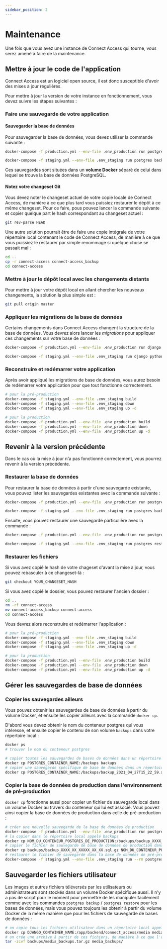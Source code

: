 ```yaml
---
sidebar_position: 2
---
```


# Maintenance

Une fois que vous avez une instance de <span lang="en">Connect Access</span> qui tourne, vous serez amené à faire de la maintenance.

## Mettre à jour le code de l'application

<span lang="en">Connect Access</span> est un logiciel open source, il est donc susceptible
d'avoir des mises à jour régulières.

Pour mettre à jour la version de votre instance en fonctionnement, vous devez suivre les étapes suivantes :

### Faire une sauvegarde de votre application

#### Sauvegarder la base de données

Pour sauvegarder la base de données, vous devez utiliser la commande suivante :

<Tabs>
  <TabItem value="production" label="Production" default>

```bash
docker-compose -f production.yml --env-file .env_production run postgres backup
```

</TabItem>
<TabItem value="staging" label="Pré-production">

```bash
docker-compose -f staging.yml --env-file .env_staging run postgres backup
```

</TabItem>
</Tabs>

Ces sauvegardes sont situées dans un **volume Docker** séparé de celui dans lequel se trouve la base de données PostgreSQL.

#### Notez votre <span lang="en">changeset</span> Git

Vous devez noter le <span lang="en">changeset</span> actuel de votre copie locale de <span lang="en">Connect Access</span>, de manière à ce que plus tard vous puissiez restaurer le dépôt à ce même <span lang="en">changeset</span>. Pour ce faire, pous pouvez lancer la commande suivante et copier quelque part le <span lang="en">hash</span> correspondant au <span lang="en">changeset</span> actuel :

```bash
git rev-parse HEAD
```

Une autre solution pourrait être de faire une copie intégrale de votre répertoire local contenant le code de <span lang="en">Connect Access</span>, de manière à ce que vous puissiez le restaurer par simple renommage si quelque chose se passait mal :

```bash
cd ..
cp -r connect-access connect-access_backup
cd connect-access
```

### Mettre à jour le dépôt local avec les changements distants

Pour mettre à jour votre dépôt local en allant chercher les nouveaux changements, la solution la plus simple est :

```bash
git pull origin master
```

### Appliquer les migrations de la base de données

Certains changements dans <span lang="en">Connect Access</span> changent la structure de la base de données. Vous devrez alors lancer les _migrations_ pour appliquer ces changements sur votre base de données :

<Tabs>
  <TabItem value="production" label="Production" default>

```bash
docker-compose -f production.yml --env-file .env_production run django python backend/manage.py migrate
```

</TabItem>
<TabItem value="staging" label="Pré-production">

```bash
docker-compose -f staging.yml --env-file .env_staging run django python backend/manage.py migrate
```

</TabItem>
</Tabs>

### Reconstruire et redémarrer votre application

Après avoir appliqué les migrations de base de données, vous aurez besoin de redémarrer votre application pour que tout fonctionne correctement.

```bash
# pour la pré-production
docker-compose -f staging.yml --env-file .env_staging build
docker-compose -f staging.yml --env-file .env_staging down
docker-compose -f staging.yml --env-file .env_staging up -d

# pour la production
docker-compose -f production.yml --env-file .env_production build
docker-compose -f production.yml --env-file .env_production down
docker-compose -f production.yml --env-file .env_production up -d
```

## Revenir à la version précédente

Dans le cas où la mise à jour n'a pas fonctionné correctement, vous pourrez revenir à la version précédente.

### Restaurer la base de données

Pour restaurer la base de données à partir d'une sauvegarde existante, vous pouvez lister les sauvegardes existantes avec la commande suivante :

<Tabs>
  <TabItem value="production" label="Production" default>

```bash
docker-compose -f production.yml --env-file .env_production run postgres backups
```

</TabItem>
<TabItem value="staging" label="Pré-production">

```bash
docker-compose -f staging.yml --env-file .env_staging run postgres backups
```

</TabItem>
</Tabs>

Ensuite, vous pouvez restaurer une sauvegarde particulière avec la commande :

<Tabs>
  <TabItem value="production" label="Production" default>

```bash
docker-compose -f production.yml --env-file .env_production run postgres restore NOM_DU_FICHIER_DE_SAUVEGARDE
```

</TabItem>
<TabItem value="staging" label="Pré-production">

```bash
docker-compose -f staging.yml --env-file .env_staging run postgres restore NOM_DU_FICHIER_DE_SAUVEGARDE
```

</TabItem>
</Tabs>

### Restaurer les fichiers

Si vous avez copié le <span lang="en">hash</span> de votre <span lang="en">chageset</span> d'avant la mise à jour, vous pouvez rebasculer à ce <span lang="en">changeset</span>-là :

```bash
git checkout YOUR_CHANGESET_HASH
```

Si vous avez copié le dossier, vous pouvez restaurer l'ancien dossier :

```bash
cd ..
rm -rf connect-access
mv connect-access_backup connect-access
cd connect-access
```

Vous devrez alors reconstruire et redémarrer l'application :

```bash
# pour la pré-production
docker-compose -f staging.yml --env-file .env_staging build
docker-compose -f staging.yml --env-file .env_staging down
docker-compose -f staging.yml --env-file .env_staging up -d

# pour la production
docker-compose -f production.yml --env-file .env_production build
docker-compose -f production.yml --env-file .env_production down
docker-compose -f production.yml --env-file .env_production up -d
```

## Gérer les sauvegardes de base de données

### Copier les sauvegardes ailleurs

Vous pouvez obtenir les sauvegardes de base de données à partir du volume Docker, et ensuite les copier ailleurs avec la commande `docker cp`.

D'abord vous devez obtenir le nom du conteneur postgres qui vous intéresse, et ensuite copier le contenu de son volume `backups` dans votre répertoire local :

```bash
docker ps
# trouver le nom du conteneur postgres

# copier toutes les sauvegardes de bases de données dans un répertoire local appelé backups
docker cp POSTGRES_CONTAINER_NAME:/backups backups
# copier une sauvegarde spécifique de base de données dans un répertoire local appelé backups
docker cp POSTGRES_CONTAINER_NAME:/backups/backup_2021_04_27T15_22_59.sql.gz backups
```

### Copier la base de données de production dans l'environnement de pré-production

`docker cp` fonctionne aussi pour copier un fichier de sauvegarde local dans un volume Docker au travers du conteneur qui lui est associé. Vous pouvez ainsi copier la base de données de production dans celle de pré-production :

```bash
# créer une nouvelle sauvegarde de la base de données de production
docker-compose -f production.yml --env-file .env_production run postgres backup
# la copier dans le répertoire local appelé backups
docker cp NOM_DU_CONTENEUR_POSTGRES_DE_PRODUCTION:/backups/backup_XXXX_XX_XXXXX_XX_XX.sql.gz backups
# copier le fichier de sauvegarde de base de données de production dans le volume de sauvegarde de base de données de pré-production
docker cp backups/backup_XXXX_XX_XXXXX_XX_XX.sql.gz NOM_DU_CONTENEUR_POSTGRES_DE_PRE-PRODUCTION:/backups/
# restaurer le fichier de sauvegarde dans la base de données de pré-production
docker-compose -f staging.yml --env-file .env_staging run --rm postgres restore backup_XXXX_XX_XXXXX_XX_XX.sql.gz
```

## Sauvegarder les fichiers utilisateur

Les images et autres fichiers téléversés par les utilisateurs ou administrateurs sont stockés dans un volume Docker spécifique aussi. Il n'y a pas de script pour le moment pour permettre de les manipuler facilement comme avec les commandes `postgres backup` / `postgres restore` pour les bases de données, mais vous pouvez toujours les obtenir à partir du volume Docker de la même manière que pour les fichiers de sauvegarde de bases de données :

```bash
# on copie tous les fichiers utilisateur dans un répertoire local appelé media_backups
docker cp DJANGO_CONTAINER_NAME:/app/backend/connect_access/media media_backups
# on crée une archive à partir de ces fichiers, de manière à ce que l'on puisse la copier facilement ailleurs pour la sauvegarder
tar -zcvf backups/media_backups.tar.gz media_backups/
```
